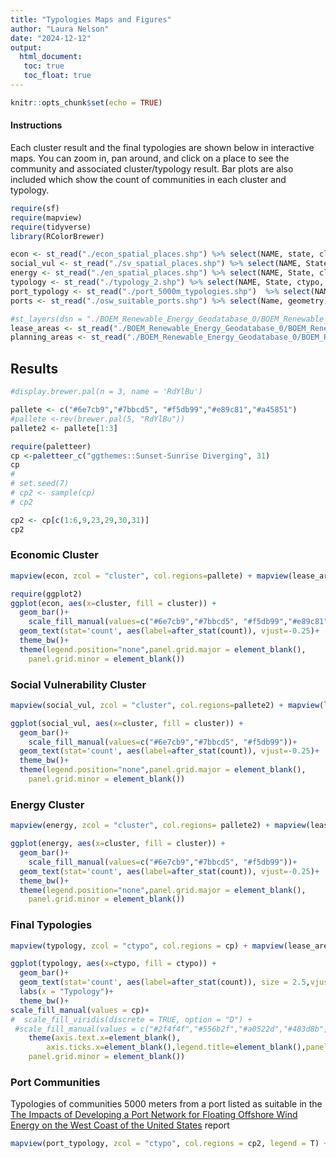 ---
title: "Typologies Maps and Figures"
author: "Laura Nelson"
date: "2024-12-12"
output: 
  html_document:
   toc: true
   toc_float: true
---

```{r setup, include=FALSE}
knitr::opts_chunk$set(echo = TRUE)
```
#### Instructions

Each cluster result and the final typologies are shown below in interactive maps. You can zoom in, pan around, and click on a place to see the community and associated cluster/typology result. Bar plots are also included which show the count of communities in each cluster and typology.
```{r message=FALSE, warning=FALSE, include=FALSE}
require(sf)
require(mapview)
require(tidyverse)
library(RColorBrewer)
```

```{r message=FALSE, warning=FALSE, include=FALSE}
econ <- st_read("./econ_spatial_places.shp") %>% select(NAME, state, cluster, geometry)
social_vul <- st_read("./sv_spatial_places.shp") %>% select(NAME, State, cluster, geometry)
energy <- st_read("./en_spatial_places.shp") %>% select(NAME, State, cluster, geometry)
typology <- st_read("./typology_2.shp") %>% select(NAME, State, ctypo, ecn_cls, en_clst, sv_clst, geometry)
port_typology <- st_read("./port_5000m_typologies.shp")  %>% select(NAME, State, ctypo, ecn_cls, en_clst, sv_clst, geometry)
ports <- st_read("./osw_suitable_ports.shp") %>% select(Name, geometry)

#st_layers(dsn = "./BOEM_Renewable_Energy_Geodatabase_0/BOEM_Renewable_Energy_Geodatabase.gdb/")
lease_areas <- st_read("./BOEM_Renewable_Energy_Geodatabase_0/BOEM_Renewable_Energy_Geodatabase.gdb/", layer = "BOEM_Wind_Lease_Outlines_06_06_2024") %>% filter(STATE == "CA")  
planning_areas <- st_read("./BOEM_Renewable_Energy_Geodatabase_0/BOEM_Renewable_Energy_Geodatabase.gdb/", layer = "BOEM_Wind_Planning_Area_Outlines_04_29_2024") %>% filter(CATEGORY1 == "Oregon Proposed Sale Notice (PSN)")
```

## Results
```{r message=FALSE, warning=FALSE, include=FALSE}
#display.brewer.pal(n = 3, name = 'RdYlBu')

pallete <- c("#6e7cb9","#7bbcd5", "#f5db99","#e89c81","#a45851")
#pallete <-rev(brewer.pal(5, "RdYlBu"))
pallete2 <- pallete[1:3]

require(paletteer)
cp <-paletteer_c("ggthemes::Sunset-Sunrise Diverging", 31)
cp
# 
# set.seed(7)
# cp2 <- sample(cp)
# cp2

cp2 <- cp[c(1:6,9,23,29,30,31)]
cp2
```
### Economic Cluster

```{r echo=FALSE, message=FALSE, warning=FALSE}
mapview(econ, zcol = "cluster", col.regions=pallete) + mapview(lease_areas, col.regions = "magenta") + mapview(planning_areas, col.regions = "lightpink")
```
```{r echo=FALSE, message=FALSE, warning=FALSE}
require(ggplot2)
ggplot(econ, aes(x=cluster, fill = cluster)) + 
  geom_bar()+
    scale_fill_manual(values=c("#6e7cb9","#7bbcd5", "#f5db99","#e89c81","#a45851"))+
  geom_text(stat='count', aes(label=after_stat(count)), vjust=-0.25)+
  theme_bw()+
  theme(legend.position="none",panel.grid.major = element_blank(),
    panel.grid.minor = element_blank())

```

### Social Vulnerability Cluster

```{r echo=FALSE, message=FALSE, warning=FALSE}
mapview(social_vul, zcol = "cluster", col.regions=pallete2) + mapview(lease_areas, col.regions = "magenta") + mapview(planning_areas, col.regions = "lightpink")
```

```{r echo=FALSE, message=FALSE, warning=FALSE}
ggplot(social_vul, aes(x=cluster, fill = cluster)) + 
  geom_bar()+
    scale_fill_manual(values=c("#6e7cb9","#7bbcd5", "#f5db99"))+
  geom_text(stat='count', aes(label=after_stat(count)), vjust=-0.25)+
  theme_bw()+
  theme(legend.position="none",panel.grid.major = element_blank(),
    panel.grid.minor = element_blank())
```

### Energy Cluster

```{r echo=FALSE, message=FALSE, warning=FALSE}
mapview(energy, zcol = "cluster", col.regions= pallete2) + mapview(lease_areas, col.regions = "magenta") + mapview(planning_areas, col.regions = "lightpink")
```

```{r echo=FALSE, message=FALSE, warning=FALSE}
ggplot(energy, aes(x=cluster, fill = cluster)) + 
  geom_bar()+
    scale_fill_manual(values=c("#6e7cb9","#7bbcd5", "#f5db99"))+
  geom_text(stat='count', aes(label=after_stat(count)), vjust=-0.25)+
  theme_bw()+
  theme(legend.position="none",panel.grid.major = element_blank(),
    panel.grid.minor = element_blank())
```

### Final Typologies

```{r echo=FALSE, message=FALSE, warning=FALSE}
mapview(typology, zcol = "ctypo", col.regions = cp) + mapview(lease_areas, col.regions = "magenta") + mapview(planning_areas, col.regions = "lightpink")
```

```{r echo=FALSE, message=FALSE, warning=FALSE}
ggplot(typology, aes(x=ctypo, fill = ctypo)) + 
  geom_bar()+
  geom_text(stat='count', aes(label=after_stat(count)), size = 2.5,vjust=-0.25)+
  labs(x = "Typology")+
  theme_bw()+
scale_fill_manual(values = cp)+
#  scale_fill_viridis(discrete = TRUE, option = "D") +
 #scale_fill_manual(values = c("#2f4f4f","#556b2f","#a0522d","#483d8b","#008000","#3cb371","#bc8f8f","#b8860b","#bdb76b","#000080","#20b2aa","#32cd32","#8b008b","#b03060","#ff4500","#ff8c00","#ffd700","#00ff00","#9400d3","#00fa9a","#dc143c","#00bfff","#0000ff","#adff2f","#b0c4de","#ff00ff","#6495ed","#dda0dd","#ff1493","#7b68ee","#ffa07a","#7fffd4","#ffdab9"))+
    theme(axis.text.x=element_blank(),
        axis.ticks.x=element_blank(),legend.title=element_blank(),panel.grid.major = element_blank(),
    panel.grid.minor = element_blank())

```

### Port Communities

Typologies of communities 5000 meters from a port listed as suitable in the [The Impacts of Developing a Port Network for Floating Offshore Wind Energy on the West Coast of the United States](https://www.nrel.gov/docs/fy23osti/86864.pdf) report
```{r echo=FALSE, message=FALSE, warning=FALSE}
mapview(port_typology, zcol = "ctypo", col.regions = cp2, legend = T) + mapview(ports, col.regions = "black",cex = 3, legend = F) + mapview(lease_areas, col.regions = "magenta") + mapview(planning_areas, col.regions = "lightpink")

```